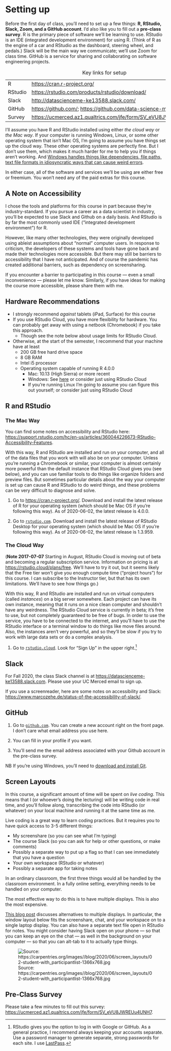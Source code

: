 # Setting up {-}

Before the first day of class, you'll need to set up a few things:  **R, RStudio, Slack, Zoom, and a GitHub account**.  I'd also like you to fill out a **pre-class survey**.  R is the primary piece of software we'll be learning to use.  RStudio is an IDE (integrated development environment) for using R.  (Think of R as the engine of a car and RStudio as the dashboard, steering wheel, and pedals.)  Slack will be the main way we communicate; we'll use Zoom for class time.  GitHub is a service for sharing and collaborating on software engineering projects.  

Table: Key links for setup

|         |                               |
|---------|-------------------------------|
| R       | <https://cran.r-project.org/> |
| RStudio | <https://rstudio.com/products/rstudio/download/> |
| Slack   | <http://datascienceme-ke13588.slack.com/> |
| GitHub  | <https://github.com/>; <https://github.com/data-science-methods> |
| Survey  | <https://ucmerced.az1.qualtrics.com/jfe/form/SV_eVU8JWREUu4UNH7> |


I'll assume you have R and RStudio installed using either *the cloud way* or *the Mac way*.  If your computer is running Windows, Linux, or some other operating system that isn't Mac OS, I'm going to assume you have things set up the cloud way. These other operating systems are perfectly fine.  But I don't use them, which makes it much harder for me to help you if things aren't working. And [Windows handles things like dependencies, file paths, text file formats in idiosyncratic ways that can cause weird errors](https://www.jimhester.com/post/2020-08-20-best-os-for-r/).  

In either case, all of the software and services we'll be using are either free or freemium.  You won't need any of the paid extras for this course.  

## A Note on Accessibility ##

I chose the tools and platforms for this course in part because they're industry-standard.  If you pursue a career as a data scientist in industry, you'll be expected to use Slack and Github on a daily basis.  And RStudio is by far the most commonly used IDE ("integrated development environment") for R.  

However, like many other technologies, they were originally developed using ableist assumptions about "normal" computer users.  In response to criticism, the developers of these systems and tools have gone back and made their technologies more accessible.  But there may still be barriers to accessibility that I have not anticipated.  And of course the pandemic has created additional barriers, such as dependency on screensharing.  

If you encounter a barrier to participating in this course — even a small inconvenience — please let me know.  Similarly, if you have ideas for making the course more accessible, please share them with me.  

## Hardware Recommendations ##

- I strongly recommend *against* tablets (iPad, Surface) for this course
- If you use RStudio Cloud, you have more flexibility for hardware.  You can probably get away with using a netbook (Chromebook) if you take this approach. 
    - Though see the note below about usage limits for RStudio Cloud. 
- Otherwise, at the start of the semester, I recommend that your machine have at least
    - 200 GB free hard drive space
    - 8 GB RAM
    - Intel i5 processor
    - Operating system capable of running R 4.0.0
        - Mac: 10.13 (High Sierra) or more recent
        - Windows: See [here](https://cran.r-project.org/bin/windows/base/rw-FAQ.html#Does-R-run-under-Windows-Vista_003f) or consider just using RStudio Cloud
        - If you're running Linux I'm going to assume you can figure this out yourself; or consider just using RStudio Cloud
    


## R and RStudio ##
### The Mac Way ###

You can find some notes on accessibility and RStudio here:  <https://support.rstudio.com/hc/en-us/articles/360044226673-RStudio-Accessibility-Features>.  

With this way, R and RStudio are installed and run on your computer, and all of the data files that you work with will also be on your computer.  Unless you're running a Chromebook or similar, your computer is almost certainly more powerful than the default instance that RStudio Cloud gives you (see below), and you can use familiar tools to do things like organize folders and preview files.  But sometimes particular details about the way your computer is set up can cause R and RStudio to do weird things, and these problems can be very difficult to diagnose and solve.  

1. Go to <https://cran.r-project.org/>.  Download and install the latest release of R for your operating system (which should be Mac OS if you're following this way).  As of 2020-06-02, the latest release is 4.0.0.  

2. Go to [`rstudio.com`](https://rstudio.com/products/rstudio/download/#download).  Download and install the latest release of RStudio Desktop for your operating system (which should be Mac OS if you're following this way).  As of 2020-06-02, the latest release is 1.3.959.  

### The Cloud Way ###

(**Note 2017-07-07** Starting in August, RStudio Cloud is moving out of beta and becoming a regular subscription service.  Information on pricing is at <https://rstudio.cloud/plans/free>.  We'll have to try it out, but it seems likely that the Free tier won't give you enough compute time ("project hours") for this course.  I can subscribe to the Instructor tier, but that has its own limitations.  We'll have to see how things go.) 

With this way, R and RStudio are installed and run on virtual computers (called *instances*) on a big server somewhere.  Each project can have its own instance, meaning that it runs on a nice clean computer and shouldn't have any weirdness.  The RStudio Cloud service is currently in beta; it's free to use, but not completely guaranteed to be free of bugs.  In order to use the service, you have to be connected to the internet, and you'll have to use the RStudio interface or a terminal window to do things like move files around.  Also, the instances aren't very powerful, and so they'll be slow if you try to work with large data sets or do a complex analysis.  

1. Go to [`rstudio.cloud`](https://rstudio.cloud/). Look for "Sign Up" in the upper right.[^google]

[^google]: RStudio gives you the option to log in with Google or GitHub.  As a general practice, I recommend always keeping your accounts separate.  Use a password manager to generate separate, strong passwords for each site.  I use [LastPass](https://www.lastpass.com/). 

## Slack ##

For Fall 2020, the class Slack channel is at <https://datascienceme-ke13588.slack.com>.  Please use your UC Merced email to sign up.  

If you use a screenreader, here are some notes on accessibility and Slack:  <https://www.marcozehe.de/status-of-the-accessibility-of-slack/>.  

## GitHub ##

1. Go to [`github.com`](https://github.com/). You can create a new account right on the front page.  I don't care what email address you use here.  

2. You can fill in your profile if you want.  

3. You'll send me the email address associated with your Github account in the pre-class survey.  

NB If you're using Windows, you'll need to [download and install Git](https://gitforwindows.org/).  

## Screen Layouts ##

In this course, a significant amount of time will be spent on *live coding*.  This means that I (or whoever's doing the lecturing) will be writing code in real time, and you'll follow along, transcribing the code into RStudio (or whatever) on your local machine and running it at the same time as me.  

Live coding is a great way to learn coding practices.  But it requires you to have quick access to 3-5 different things:  

* My screenshare (so you can see what I'm typing)
* The course Slack (so you can ask for help or other questions, or make comments)
* Possibly a separate way to put up a flag so that I can see immediately that you have a question
* Your own workspace (RStudio or whatever)
* Possibly a separate app for taking notes

In an ordinary classroom, the first three things would all be handled by the classroom environment.  In a fully online setting, everything needs to be handled on your computer.  

The most effective way to do this is to have multiple displays.  This is also the most expensive.  

[This blog post](https://carpentries.org/blog/2020/06/online-workshop-logistics-and_screen-layouts/) discusses alternatives to multiple displays.  In particular, the window layout below fits the screenshare, chat, and your workspace on to a single laptop display.  You can also have a separate text file open in RStudio for notes. You might consider having Slack open on your phone — so that you can keep an eye on the chat — as well in the background on your computer — so that you can alt-tab to it to actually type things.  

![Source: https://carpentries.org/images//blog/2020/06/screen_layouts/02-student-with_participantlist-1366x768.jpg](images/layout.jpg)

## Pre-Class Survey ##

Please take a few minutes to fill out this survey:  <https://ucmerced.az1.qualtrics.com/jfe/form/SV_eVU8JWREUu4UNH7>. 

